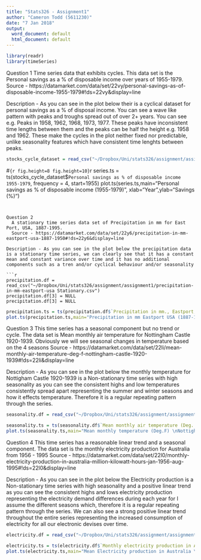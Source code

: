 ```yaml
---
title: "Stats326 - Assignment1"
author: "Cameron Todd (5611230)"
date: "7 Jan 2018"
output:
  word_document: default
  html_document: default
---
```


```r
library(readr)
library(timeSeries)
```

Question 1
  Time series data that exhibits cycles. This data set is the Personal savings as a % of disposable income over years of 1955-1979. 
  Source - https://datamarket.com/data/set/22vy/personal-savings-as-of-disposable-income-1955-1979#!ds=22vy&display=line

Description - As you can see in the plot below their is a cyclical dataset for personal savings as a % of disposal income. You can see a wave like pattern with peaks and troughs spread out of over 2+ years. You can see e.g. Peaks in 1958, 1962, 1968, 1973, 1977. These peaks have inconsistent time lengths between them and the peaks can be half the height e.g. 1958 and 1962. These make the cycles in the plot neither fixed nor predictable, unlike seasonality features which have consistent time lenghts between peaks.

```r
stocks_cycle_dataset = read_csv("~/Dropbox/Uni/stats326/assignment/assignment1/personal-savings cycle.csv")
```
#```{r fig.height=8 fig.height=10}
```r
series.ts = ts(stocks_cycle_dataset$`Personal savings as % of disposable income 1955-1979`, frequency = 4, start=1955)
plot.ts(series.ts,main="Personal savings as % of disposable income \n(1955-1979)", xlab="Year",ylab="Savings (%)")

```


Question 2
  A stationary time series data set of Precipitation in mm for East Port, USA, 1887-1995. 
  Source - https://datamarket.com/data/set/22y6/precipitation-in-mm-eastport-usa-1887-1950#!ds=22y6&display=line
  
Description - As you can see in the plot below the precipitation data is a stationary time series, we can clearly see that it has a constant mean and constant variance over time and it has no additional components such as a tren and/or cyclical behaviour and/or seasonality

```r
precipitation.df = read_csv("~/Dropbox/Uni/stats326/assignment/assignment1/precipitation-in-mm-eastport-usa Stationary.csv")
precipitation.df[3] = NULL
precipitation.df[3] = NULL

```

```r
precipitation.ts = ts(precipitation.df$`Precipitation in mm., Eastport, USA, 1887-1950`, frequency = 12, start=1887)
plot.ts(precipitation.ts,main="Precipitation in mm Eastport USA (1887-1950)", xlab="Year",ylab="Precipitation")
```

Question 3
  This time series has a seasonal component but no trend or cycle. The data set is Mean monthly air temperature for Nottingham Castle 1920-1939. Obviously we will see seasonal changes in temperature based on the 4 seasons
  Source - https://datamarket.com/data/set/22li/mean-monthly-air-temperature-deg-f-nottingham-castle-1920-1939#!ds=22li&display=line
  
Description - As you can see in the plot below the monthly temperature for Nottigham Castle 1920-1939 is a Non-stationary time series with high seasonality as you can see the consistent highs and low temperatures consistently spread apart representing the summer and winter seasons and how it effects temperature. Therefore it is a regular repeating pattern through the series.

```r
seasonality.df = read_csv("~/Dropbox/Uni/stats326/assignment/assignment1/mean-monthly-air-temperature-deg Seasonality.csv")
```
```r
seasonality.ts = ts(seasonality.df$`Mean monthly air temperature (Deg. F) Nottingham Castle 1920-1939`, frequency = 12, start=1920)
plot.ts(seasonality.ts,main="Mean monthly temperature (Deg.F) \nNottigham Castle 1920-1939\n", xlab="Year",ylab="Air temp (Deg.F")
```

Question 4
  This time series has a reasonable linear trend and a seasonal component. The data set is the monthly electricity production for Australia from 1956 - 1995
  Source - https://datamarket.com/data/set/22l0/monthly-electricity-production-in-australia-million-kilowatt-hours-jan-1956-aug-1995#!ds=22l0&display=line
  
Description - As you can see in the plot below the Electricity production is a Non-stationary time series with high seasonality and a positive linear trend as you can see the consistent highs and lows electricity production representing the electricity demand differences during each year for I assume the different seasons which, therefore it is a regular repeating pattern through the series. We can also see a strong positive linear trend throughout the entire series representing the increased consumption of electricity for all our electronic devises over time.

```r
electricity.df = read_csv("~/Dropbox/Uni/stats326/assignment/assignment1/Seasonal linear trend monthly-electricity-production-i.csv")
```
```r
electricity.ts = ts(electricity.df$`Monthly electricity production in Australia: million kilowatt hours. Jan 1956 ? Aug 1995`, frequency = 12, start=1956)
plot.ts(electricity.ts,main="Mean Electricity production in Australia \n(Jan 1956 - Aug 1995)", xlab="Year",ylab="Million Kilowatt per hour")
```

